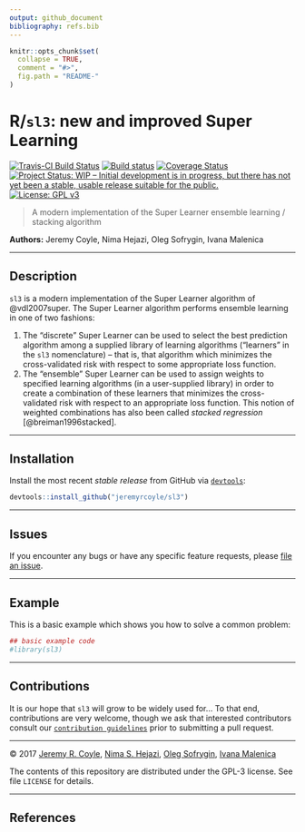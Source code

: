```yaml
---
output: github_document
bibliography: refs.bib
---
```


<!-- README.md is generated from README.Rmd. Please edit that file -->

```r
knitr::opts_chunk$set(
  collapse = TRUE,
  comment = "#>",
  fig.path = "README-"
)
```

# R/`sl3`: new and improved Super Learning

[![Travis-CI Build Status](https://travis-ci.org/jeremyrcoyle/sl3.svg?branch=master)](https://travis-ci.org/jeremyrcoyle/sl3) 
[![Build status](https://ci.appveyor.com/api/projects/status/25reu5wdhrwj9qgy?svg=true)](https://ci.appveyor.com/project/jeremyrcoyle/sl3)
[![Coverage Status](https://img.shields.io/codecov/c/github/jeremyrcoyle/sl3/master.svg)](https://codecov.io/github/jeremyrcoyle/sl3?branch=master) 
[![Project Status: WIP – Initial development is in progress, but there has not yet been a stable, usable release suitable for the public.](http://www.repostatus.org/badges/latest/wip.svg)](http://www.repostatus.org/#wip)
[![License: GPL v3](https://img.shields.io/badge/License-GPL%20v3-blue.svg)](http://www.gnu.org/licenses/gpl-3.0)

> A modern implementation of the Super Learner ensemble learning / stacking
> algorithm

__Authors:__ Jeremy Coyle, Nima Hejazi, Oleg Sofrygin, Ivana Malenica

---

## Description

`sl3` is a modern implementation of the Super Learner algorithm of
@vdl2007super. The Super Learner algorithm performs ensemble learning in one of
two fashions:

1. The "discrete" Super Learner can be used to select the best prediction
   algorithm among a supplied library of learning algorithms ("learners" in the
   `sl3` nomenclature) -- that is, that algorithm which minimizes the
   cross-validated risk with respect to some appropriate loss function.
2. The "ensemble" Super Learner can be used to assign weights to specified
   learning algorithms (in a user-supplied library) in order to create a
   combination of these learners that minimizes the cross-validated risk with
   respect to an appropriate loss function. This notion of weighted combinations
   has also been called _stacked regression_ [@breiman1996stacked].

---

## Installation

<!--
For standard use, we recommend installing the package from
[CRAN](https://cran.r-project.org/) via

```r
install.packages("sl3")
```
-->

Install the most recent _stable release_ from GitHub via
[`devtools`](https://www.rstudio.com/products/rpackages/devtools/):

```r
devtools::install_github("jeremyrcoyle/sl3")
```

<!--
To contribute, install the _development version_ from GitHub via
[`devtools`](https://www.rstudio.com/products/rpackages/devtools/):

```r
devtools::install_github("jeremyrcoyle/sl3", ref = "develop")
```
-->

---

## Issues

If you encounter any bugs or have any specific feature requests, please [file an
issue](https://github.com/jeremyrcoyle/sl3/issues).

---

## Example

This is a basic example which shows you how to solve a common problem:

```r
## basic example code
#library(sl3)
```

---

## Contributions

It is our hope that `sl3` will grow to be widely used for... To that end,
contributions are very welcome, though we ask that
interested contributors consult our [`contribution
guidelines`](https://github.com/jeremyrcoyle/sl3/blob/master/CONTRIBUTING.md)
prior to submitting a pull request.

---

&copy; 2017 [Jeremy R. Coyle](https://github.com/jeremyrcoyle), [Nima S.
Hejazi](https://github.com/nhejazi), [Oleg Sofrygin](https://github.com/osofr),
[Ivana Malenica](https://github.com/podTockom)

The contents of this repository are distributed under the GPL-3 license. See
file `LICENSE` for details.

---

## References
